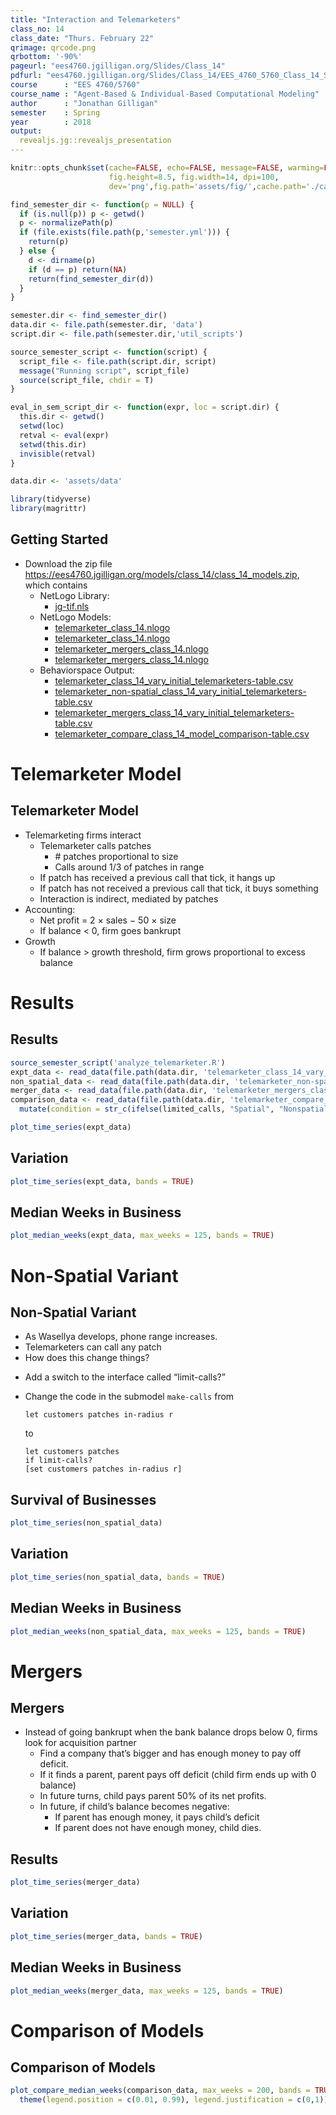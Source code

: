 ```yaml
---
title: "Interaction and Telemarketers"
class_no: 14
class_date: "Thurs. February 22"
qrimage: qrcode.png
qrbottom: '-90%'
pageurl: "ees4760.jgilligan.org/Slides/Class_14"
pdfurl: "ees4760.jgilligan.org/Slides/Class_14/EES_4760_5760_Class_14_Slides.pdf"
course      : "EES 4760/5760"
course_name : "Agent-Based & Individual-Based Computational Modeling"
author      : "Jonathan Gilligan"
semester    : Spring
year        : 2018
output:
  revealjs.jg::revealjs_presentation
---
```

```r
knitr::opts_chunk$set(cache=FALSE, echo=FALSE, message=FALSE, warming=FALSE,
                      fig.height=8.5, fig.width=14, dpi=100,
                      dev='png',fig.path='assets/fig/',cache.path='./cache/')

find_semester_dir <- function(p = NULL) {
  if (is.null(p)) p <- getwd()
  p <- normalizePath(p)
  if (file.exists(file.path(p,'semester.yml'))) {
    return(p)
  } else {
    d <- dirname(p)
    if (d == p) return(NA)
    return(find_semester_dir(d))
  }
}

semester.dir <- find_semester_dir()
data.dir <- file.path(semester.dir, 'data')
script.dir <- file.path(semester.dir,'util_scripts')

source_semester_script <- function(script) {
  script_file <- file.path(script.dir, script)
  message("Running script", script_file)
  source(script_file, chdir = T)
}

eval_in_sem_script_dir <- function(expr, loc = script.dir) {
  this.dir <- getwd()
  setwd(loc)
  retval <- eval(expr)
  setwd(this.dir)
  invisible(retval)
}

data.dir <- 'assets/data'

library(tidyverse)
library(magrittr)
```
## Getting Started {#getting-started .eighty}

* Download the zip file 
  <https://ees4760.jgilligan.org/models/class_14/class_14_models.zip>,
  which contains
  * NetLogo Library:
    * [jg-tif.nls](/models/class_14/jg-tif.nls)
  * NetLogo Models:
    * [telemarketer_class_14.nlogo](/models/class_14/telemarketer_class_14.nlogo)
    * [telemarketer_class_14.nlogo](/models/class_14/telemarketer_non_spatial_class_14.nlogo)
    * [telemarketer_mergers_class_14.nlogo](/models/class_14/telemarketer_mergers_class_14.nlogo)
    * [telemarketer_mergers_class_14.nlogo](/models/class_14/telemarketer_compare_class_14.nlogo)
  * Behaviorspace Output:
    * [telemarketer_class_14_vary_initial_telemarketers-table.csv](/models/class_14/telemarketer_class_14_vary_initial_telemarketers-table.csv)
    * [telemarketer_non-spatial_class_14_vary_initial_telemarketers-table.csv](/models/class_14/telemarketer_non-spatial_class_14_vary_initial_telemarketers-table.csv)
    * [telemarketer_mergers_class_14_vary_initial_telemarketers-table.csv](/models/class_14/telemarketer_mergers_class_14_vary_initial_telemarketers-table.csv)
    * [telemarketer_compare_class_14_model_comparison-table.csv](/models/class_14/telemarketer_compare_class_14_model_comparison-table.csv)

# Telemarketer Model {#telemarketer-sec data-transition="fade-out" data-state="skip_slide"}

## Telemarketer Model {#telemarketer data-transition="fade-in"}

* Telemarketing firms interact
  * Telemarketer calls patches
    * \# patches proportional to size
    * Calls around 1/3 of patches in range
  * If patch has received a previous call that tick, it hangs up
  * If patch has not received a previous call that tick, it buys something
  * Interaction is indirect, mediated by patches
* Accounting:
  * Net profit = 2 &times; sales &minus; 50 &times; size
  * If balance < 0, firm goes bankrupt
* Growth
  * If balance > growth threshold, firm grows proportional to excess balance

# Results {#tm-results-sec data-transition="fade-out" data-state="skip_slide"}

## Results {#results data-transition="fade-in"}

```r
source_semester_script('analyze_telemarketer.R')
expt_data <- read_data(file.path(data.dir, 'telemarketer_class_14_vary_initial_telemarketers-table.csv')) %>% fix_names()
non_spatial_data <- read_data(file.path(data.dir, 'telemarketer_non-spatial_class_14_vary_initial_telemarketers-table.csv')) %>% fix_names()
merger_data <- read_data(file.path(data.dir, 'telemarketer_mergers_class_14_vary_initial_telemarketers-table.csv')) %>% fix_names()
comparison_data <- read_data(file.path(data.dir, 'telemarketer_compare_class_14_model_comparison-table.csv')) %>% fix_names() %>%
  mutate(condition = str_c(ifelse(limited_calls, "Spatial", "Nonspatial"), ", ", ifelse(mergers, "Mergers", "No mergers")))
```
```r
plot_time_series(expt_data)
```

## Variation {#tm-variation}

```r
plot_time_series(expt_data, bands = TRUE)
```

## Median Weeks in Business {#tm-median-weeks}

```r
plot_median_weeks(expt_data, max_weeks = 125, bands = TRUE)
```

# Non-Spatial Variant {#non-spatial-sec .center}


## Non-Spatial Variant {#non-spatial}

* As Wasellya develops, phone range increases.
* Telemarketers can call any patch
* How does this change things?

<!-- -->

* Add a switch to the interface called "limit-calls?"
* Change the code in the submodel `make-calls` from
  ```
  let customers patches in-radius r
  ```
  to
  ```
  let customers patches
  if limit-calls?
  [set customers patches in-radius r]
  ```

## Survival of Businesses {#non-spatial-time-series}

```r
plot_time_series(non_spatial_data)
```

## Variation {#non-spatial-variation}

```r
plot_time_series(non_spatial_data, bands = TRUE)
```

## Median Weeks in Business {#non-spatial-median-weeks}

```r
plot_median_weeks(non_spatial_data, max_weeks = 125, bands = TRUE)
```


# Mergers {#merger-sec data-transition="fade-out" data-state="skip_slide"}

## Mergers {#mergers data-transition="fade-in"}

* Instead of going bankrupt when the bank balance drops below 0, firms look for acquisition partner
  * Find a company that's bigger and has enough money to pay off deficit.
  * If it finds a parent, parent pays off deficit (child firm ends up with 0 balance)
  * In future turns, child pays parent 50% of its net profits.
  * In future, if child's balance becomes negative:
    * If parent has enough money, it pays child's deficit
    * If parent does not have enough money, child dies.


## Results {#merger-results}

```r
plot_time_series(merger_data)
```

## Variation {#merger-variation}

```r
plot_time_series(merger_data, bands = TRUE)
```

## Median Weeks in Business {#merger-median-weeks}

```r
plot_median_weeks(merger_data, max_weeks = 125, bands = TRUE)
```


# Comparison of Models {.center}

## Comparison of Models

```r
plot_compare_median_weeks(comparison_data, max_weeks = 200, bands = TRUE) +
  theme(legend.position = c(0.01, 0.99), legend.justification = c(0,1))
```
